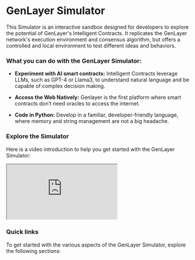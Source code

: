
# GenLayer Simulator

This Simulator is an interactive sandbox designed for developers to explore the potential of GenLayer's Intelligent Contracts. It replicates the GenLayer network's execution environment and consensus algorithm, but offers a controlled and local environment to test different ideas and behaviors.

### What you can do with the GenLayer Simulator:

- **Experiment with AI smart contracts:** Intelligent Contracts leverage LLMs, such as GPT-4 or Llama3, to understand natural language and be capable of complex decision making.

- **Access the Web Natively:** Genlayer is the first platform where smart contracts don’t need oracles to access the internet.

- **Code in Python:** Develop in a familiar, developer-friendly language, where memory and string management are not a big headache.

### Explore the Simulator
Here is a video introduction to help you get started with the GenLayer Simulator:

<Bleed>
  <div className="responsive-video-container">
    <iframe
      className="responsive-iframe"
      src="https://www.youtube.com/embed/G4N-oErlIBI?si=ZkWRT6Ya2mjJWuP8"
      allow="accelerometer; autoplay; clipboard-write; encrypted-media; gyroscope; picture-in-picture"
      allowFullScreen
    ></iframe>
  </div>
</Bleed>


### Quick links
To get started with the various aspects of the GenLayer Simulator, explore the following sections:

<Cards>
  <Card title="🚀 Getting Started" href="/getting-started/install-genlayer" />
  <Card title="🔄 Usage and Interaction" href="/getting-started/genlayer-simulator/loading-contract"/>
  <Card title="📝 Writing Intelligent Contract" href="/getting-started/writing-intelligent-contracts"/>
  <Card title="📚 Use Cases" href="/build-with-genlayer/use-cases" />
  <Card title="🚧 Limitations" href="/getting-started/genlayer-simulator/limitations" />
  <Card title="🔧 Troubleshooting" href="/getting-started/genlayer-simulator/troubleshooting" />
</Cards>
